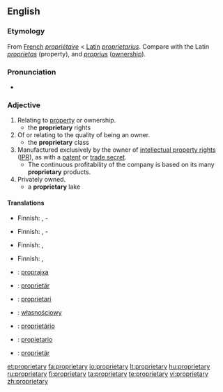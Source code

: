 ==English==

===Etymology===
From [[French]] ''[[propriétaire]]'' < [[Latin]] ''[[proprietarius]]''. Compare with the Latin ''[[proprietas]]'' (property), and ''[[proprius]]'' ([[ownership]]).

===Pronunciation===
* {{a|US}} {{IPA|/prəˈprɑɪ.ə.teɪɹ.i/}}

===Adjective===
{{en-adj}}

# Relating to [[property]] or ownership.
#*the '''proprietary''' rights
# Of or relating to the quality of being an owner.
#*the '''proprietary''' class
# Manufactured exclusively by the owner of [[intellectual property right]]s ([[IPR]]), as with a [[patent]] or [[trade secret]].
#*The continuous profitability of the company is based on its many '''proprietary''' products.
# Privately owned.
#*a '''proprietary''' lake

====Translations====
{{trans-top|relating to property or ownership}}
* Finnish: {{t+|fi|oma}}, {{t|fi|omistus}}-
{{trans-mid}}
{{trans-bottom}}

{{trans-top|of or relating to the quality of being an owner}}
* Finnish: {{t-|fi|omistava}}, {{t+|fi|omistaja}}-
{{trans-mid}}
{{trans-bottom}}

{{trans-top|manufactured exclusively by the IPR owner}}
* Finnish: {{t+|fi|alkuperäinen}}, {{t|fi|alkuperäis-}}
{{trans-mid}}
{{trans-bottom}}

{{trans-top|privately owned}}
* Finnish: {{t+|fi|yksityinen}}, {{t-|fi|yksityis-}}
{{trans-mid}}
{{trans-bottom}}

{{ttbc-top}} 
*{{ttbc|Esperanto}}: [[proprajxa]]
*{{ttbc|German}}: [[proprietär]]
*{{ttbc|Interlingua}}: [[proprietari]]
*{{ttbc|Polish}}: [[własnościowy]]
*{{ttbc|Portuguese}}: [[proprietário]]
*{{ttbc|Spanish}}: [[propietario]]
*{{ttbc|Swedish}}: [[proprietär]]
{{trans-bottom}}

[[et:proprietary]]
[[fa:proprietary]]
[[io:proprietary]]
[[lt:proprietary]]
[[hu:proprietary]]
[[ru:proprietary]]
[[fi:proprietary]]
[[ta:proprietary]]
[[te:proprietary]]
[[vi:proprietary]]
[[zh:proprietary]]
